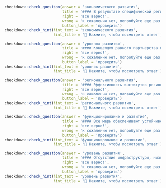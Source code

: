 ```r
checkdown::check_question(answer = 'экономического развития', 
                          title = '#### В результате специфической региональной политики правительства Тайваня сформировалась некоторая территориальная неравномерность ____________ (**экономический, развитие**). В последнее десятилетие правительство уделяло больше внимания развитию ее северной части по сравнению с южной.',
                          right = 'все верно!', 
                          wrong = 'к сожалению нет, попробуйте еще раз...',
                          button_label = 'проверить')
checkdown::check_hint(hint_text = 'экономического развития',
                      hint_title = '🔎 Нажмите, чтобы посмотреть ответ')
```

```r
checkdown::check_question(answer = 'уровнях развития', 
                          title = '#### Концепция равного партнерства проповедует создание системы равной взаимозависимости развивающихся и западных стран, при этом сложно не замечать разрыв в ____________ (**уровень, развитие**) двух подсистем мирового хозяйства.',
                          right = 'все верно!', 
                          wrong = 'к сожалению нет, попробуйте еще раз...',
                          button_label = 'проверить')
checkdown::check_hint(hint_text = 'уровнях развития',
                      hint_title = '🔎 Нажмите, чтобы посмотреть ответ')
```

```r
checkdown::check_question(answer = 'регионального развития', 
                          title = '#### Эффективность институтов региональной власти является важным фактором ____________ (**региональный, развитие**).',
                          right = 'все верно!', 
                          wrong = 'к сожалению нет, попробуйте еще раз...',
                          button_label = 'проверить')
checkdown::check_hint(hint_text = 'регионального развития',
                      hint_title = '🔎 Нажмите, чтобы посмотреть ответ')
```

```r
checkdown::check_question(answer = 'функционирование и развитие', 
                          title = '#### Все меры обеспечивают устойчивое ____________ (**функционирование, и, развитие**) экономики страны.',
                          right = 'все верно!', 
                          wrong = 'к сожалению нет, попробуйте еще раз...',
                          button_label = 'проверить')
checkdown::check_hint(hint_text = 'функционирование и развитие',
                      hint_title = '🔎 Нажмите, чтобы посмотреть ответ')
```

```r
checkdown::check_question(answer = 'уровень развития', 
                          title = '#### Отсутствие инфраструктуры, низкий ____________ (**уровень, развитие**) человеческого капитала и плохое качество институтов доверия ограничивают приток капитала в такие страны из мировой экономики.',
                          right = 'все верно!', 
                          wrong = 'к сожалению нет, попробуйте еще раз...',
                          button_label = 'проверить')
checkdown::check_hint(hint_text = 'уровень развития',
                      hint_title = '🔎 Нажмите, чтобы посмотреть ответ')
```

